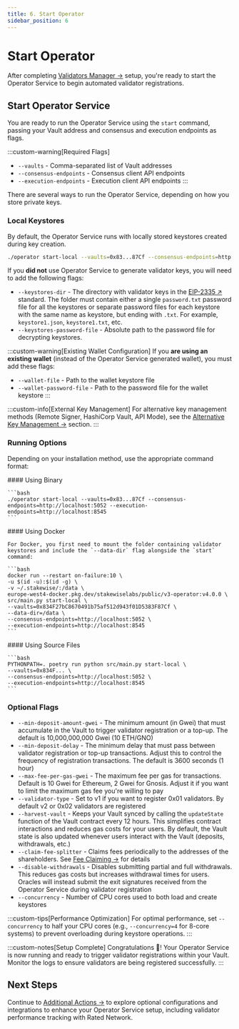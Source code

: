```yaml
---
title: 6. Start Operator
sidebar_position: 6
---
```



# Start Operator

After completing [Validators Manager →](validators-manager) setup, you're ready to start the Operator Service to begin automated validator registrations.

## Start Operator Service

You are ready to run the Operator Service using the `start` command, passing your Vault address and consensus and execution endpoints as flags.

:::custom-warning[Required Flags]
- `--vaults` - Comma-separated list of Vault addresses
- `--consensus-endpoints` - Consensus client API endpoints
- `--execution-endpoints` - Execution client API endpoints
:::

There are several ways to run the Operator Service, depending on how you store private keys.

### Local Keystores

By default, the Operator Service runs with locally stored keystores created during key creation.

```bash
./operator start-local --vaults=0x83...87Cf --consensus-endpoints=http://localhost:5052 --execution-endpoints=http://localhost:8545
```

If you **did not** use Operator Service to generate validator keys, you will need to add the following flags:

- `--keystores-dir` - The directory with validator keys in the [EIP-2335 ↗](https://eips.ethereum.org/EIPS/eip-2335) standard. The folder must contain either a single `password.txt` password file for all the keystores or separate password files for each keystore with the same name as keystore, but ending with `.txt`. For example, `keystore1.json`, `keystore1.txt`, etc.
- `--keystores-password-file` - Absolute path to the password file for decrypting keystores.

:::custom-warning[Existing Wallet Configuration]
If you **are using an existing wallet** (instead of the Operator Service generated wallet), you must add these flags:

- `--wallet-file` - Path to the wallet keystore file
- `--wallet-password-file` - Path to the password file for the wallet keystore
:::


:::custom-info[External Key Management]
For alternative key management methods (Remote Signer, HashiCorp Vault, API Mode), see the [Alternative Key Management →](./alternative-key-management/remote-signer) section.
:::

### Running Options

Depending on your installation method, use the appropriate command format:

<Tabs groupId="installation-types">
  <TabItem value="binary" label="Binary" default>
    #### Using Binary

    ```bash
    ./operator start-local --vaults=0x83...87Cf --consensus-endpoints=http://localhost:5052 --execution-endpoints=http://localhost:8545
    ```
  </TabItem>

  <TabItem value="docker" label="Docker">
    #### Using Docker

    For Docker, you first need to mount the folder containing validator keystores and include the `--data-dir` flag alongside the `start` command:

    ```bash
    docker run --restart on-failure:10 \
    -u $(id -u):$(id -g) \
    -v ~/.stakewise/:/data \
    europe-west4-docker.pkg.dev/stakewiselabs/public/v3-operator:v4.0.0 \
    src/main.py start-local \
    --vaults=0x834F27bC8670491b75af512d943f01D5383F87Cf \
    --data-dir=/data \
    --consensus-endpoints=http://localhost:5052 \
    --execution-endpoints=http://localhost:8545
    ```
  </TabItem>

  <TabItem value="source" label="Source Files">
    #### Using Source Files

    ```bash
    PYTHONPATH=. poetry run python src/main.py start-local \
    --vaults=0x834F... \
    --consensus-endpoints=http://localhost:5052 \
    --execution-endpoints=http://localhost:8545
    ```
  </TabItem>
</Tabs>

### Optional Flags

- `--min-deposit-amount-gwei` - The minimum amount (in Gwei) that must accumulate in the Vault to trigger validator registration or a top-up. The default is 10,000,000,000 Gwei (10 ETH/GNO)
- `--min-deposit-delay` - The minimum delay that must pass between validator registration or top-up transactions. Adjust this to control the frequency of registration transactions. The default is 3600 seconds (1 hour)
- `--max-fee-per-gas-gwei` - The maximum fee per gas for transactions. Default is 10 Gwei for Ethereum, 2 Gwei for Gnosis. Adjust it if you want to limit the maximum gas fee you're willing to pay
- `--validator-type` - Set to v1 if you want to register 0x01 validators. By default v2 or 0x02 validators are registered
- `--harvest-vault` - Keeps your Vault synced by calling the `updateState` function of the Vault contract every 12 hours. This simplifies contract interactions and reduces gas costs for your users. By default, the Vault state is also updated whenever users interact with the Vault (deposits, withdrawals, etc.)
- `--claim-fee-splitter` - Claims fees periodically to the addresses of the shareholders. See [Fee Claiming →](./additional-actions/fee-claiming) for details
- `--disable-withdrawals` - Disables submitting partial and full withdrawals. This reduces gas costs but increases withdrawal times for users. Oracles will instead submit the exit signatures received from the Operator Service during validator registration
- `--concurrency` - Number of CPU cores used to both load and create keystores

:::custom-tips[Performance Optimization]
For optimal performance, set `--concurrency` to half your CPU cores (e.g., `--concurrency=4` for 8-core systems) to prevent overloading during keystore operations.
:::

:::custom-notes[Setup Complete]
Congratulations 🎉! Your Operator Service is now running and ready to trigger validator registrations within your Vault. Monitor the logs to ensure validators are being registered successfully.
:::

## Next Steps

Continue to [Additional Actions →](./additional-actions/) to explore optional configurations and integrations to enhance your Operator Service setup, including validator performance tracking with Rated Network.
